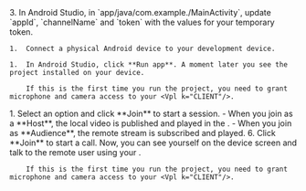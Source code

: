 <PlatformWrapper platform="android">
    3.  In Android Studio, in `app/java/com.example.<projectname>/MainActivity`, update `appId`, `channelName` and `token` with the values for your temporary token.

    1.  Connect a physical Android device to your development device.

    1.  In Android Studio, click **Run app**. A moment later you see the project installed on your device.

        If this is the first time you run the project, you need to grant microphone and camera access to your <Vpl k="CLIENT"/>.

  <ProductWrapper product="interactive-live-streaming">
    1. Select an option and click **Join** to start a session.
          - When you join as a **Host**, the local video is published and played in the <Vpl k="CLIENT"/>.
          - When you join as **Audience**, the remote stream is subscribed and played.
</ProductWrapper>

<ProductWrapper product="video-calling">
    6. Click **Join** to start a call. Now, you can see yourself on the device screen and talk to the remote user using your <Vpl k="CLIENT"/>.
</ProductWrapper>

        If this is the first time you run the project, you need to grant microphone and camera access to your <Vpl k="CLIENT"/>.
</PlatformWrapper>
